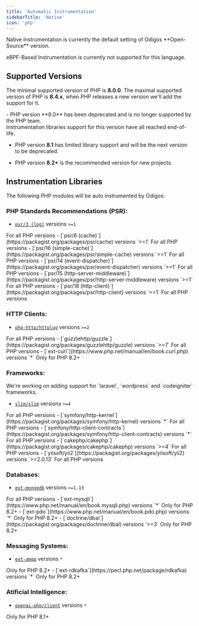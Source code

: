 ```yaml
---
title: 'Automatic Instrumentation'
sidebarTitle: 'Native'
icon: 'php'
---
```


<Info>
  Native Instrumentation is currently the default setting of Odigos **Open-Source** version.

  eBPF-Based Instrumentation is currently not supported for this language.
</Info>

## Supported Versions

The minimal supported version of PHP is **8.0.0**.
The maximal supported version of PHP is **8.4.x**, when PHP releases a new version we'll add the support for it.

<Warning>
  - PHP version **8.0** has been deprecated and is no longer supported by the PHP team.<br />
    Instrumentation libraries support for this version have all reached end-of-life.

  - PHP version **8.1** has limited library support and will be the next version to be deprecated.

  - PHP version **8.2+** is the recommended version for new projects.
</Warning>

## Instrumentation Libraries

The following PHP modules will be auto instrumented by Odigos:

### PHP Standards Recommendations (PSR):

- [`psr/3 (log)`](https://packagist.org/packages/psr/log) versions `>=1`
<Check>
  For all PHP versions
</Check>
- [`psr/6 (cache)`](https://packagist.org/packages/psr/cache) versions `>=1`
<Check>
  For all PHP versions
</Check>
- [`psr/16 (simple-cache)`](https://packagist.org/packages/psr/simple-cache) versions `>=1`
<Check>
  For all PHP versions
</Check>
- [`psr/14 (event-dispatcher)`](https://packagist.org/packages/psr/event-dispatcher) versions `>=1`
<Check>
  For all PHP versions
</Check>
- [`psr/15 (http-server-middleware)`](https://packagist.org/packages/psr/http-server-middleware) versions `>=1`
<Check>
  For all PHP versions
</Check>
- [`psr/18 (http-client)`](https://packagist.org/packages/psr/http-client) versions `>=1`
<Check>
  For all PHP versions
</Check>

### HTTP Clients:

- [`php-http/httplug`](https://packagist.org/packages/php-http/httplug) versions `>=2`
<Check>
  For all PHP versions
</Check>
- [`guzzlehttp/guzzle`](https://packagist.org/packages/guzzlehttp/guzzle) versions `>=7`
<Check>
  For all PHP versions
</Check>
- [`ext-curl`](https://www.php.net/manual/en/book.curl.php) versions `*`
<Warning>
  Only for PHP 8.2+
</Warning>

### Frameworks:

<Info>
  We're working on adding support for `laravel`, `wordpress` and `codeigniter` frameworks.
</Info>

- [`slim/slim`](https://packagist.org/packages/slim/slim) versions `>=4`
<Check>
  For all PHP versions
</Check>
- [`symfony/http-kernel`](https://packagist.org/packages/symfony/http-kernel) versions `*`
<Check>
  For all PHP versions
</Check>
- [`symfony/http-client-contracts`](https://packagist.org/packages/symfony/http-client-contracts) versions `*`
<Check>
  For all PHP versions
</Check>
- [`cakephp/cakephp`](https://packagist.org/packages/cakephp/cakephp) versions `>=4`
<Check>
  For all PHP versions
</Check>
- [`yiisoft/yii2`](https://packagist.org/packages/yiisoft/yii2) versions `>=2.0.13`
<Check>
  For all PHP versions
</Check>

### Databases:

- [`ext-mongodb`](https://www.php.net/manual/en/book.mongodb.php) versions `>=1.13`
<Check>
  For all PHP versions
</Check>
- [`ext-mysqli`](https://www.php.net/manual/en/book.mysqli.php) versions `*`
<Warning>
  Only for PHP 8.2+
</Warning>
- [`ext-pdo`](https://www.php.net/manual/en/book.pdo.php) versions `*`
<Warning>
  Only for PHP 8.2+
</Warning>
- [`doctrine/dbal`](https://packagist.org/packages/doctrine/dbal) versions `>=3`
<Warning>
  Only for PHP 8.2+
</Warning>

### Messaging Systems:

- [`ext-amqp`](https://pecl.php.net/package/amqp) versions `*`
<Warning>
  Only for PHP 8.2+
</Warning>
- [`ext-rdkafka`](https://pecl.php.net/package/rdkafka) versions `*`
<Warning>
  Only for PHP 8.2+
</Warning>

### Atificial Intelligence:

- [`openai-php/client`](https://packagist.org/packages/openai-php/client) versions `*`
<Warning>
  Only for PHP 8.1+
</Warning>
